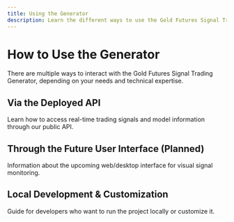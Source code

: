 ```yaml
---
title: Using the Generator
description: Learn the different ways to use the Gold Futures Signal Trading Generator
---
```


# How to Use the Generator

There are multiple ways to interact with the Gold Futures Signal Trading Generator, depending on your needs and technical expertise.

## Via the Deployed API

Learn how to access real-time trading signals and model information through our public API.

## Through the Future User Interface (Planned)

Information about the upcoming web/desktop interface for visual signal monitoring.

## Local Development & Customization

Guide for developers who want to run the project locally or customize it.
